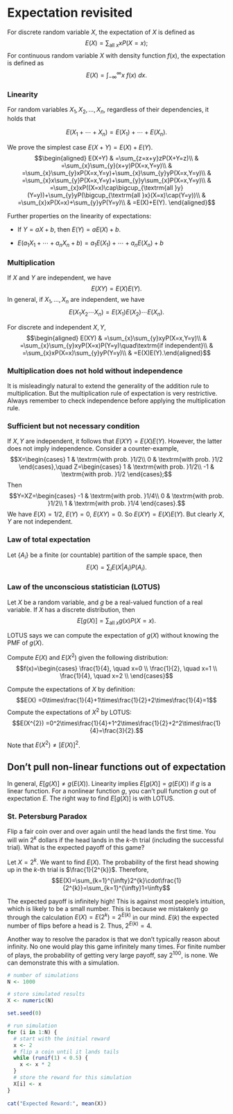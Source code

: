 # Expectation revisited

::: {#def-exp}
For discrete random variable $X$, the expectation of $X$ is defined as
$$E(X)=\sum_{\textrm{all }x}xP(X=x);$$For continuous random variable $X$
with density function $f(x)$, the expectation is defined as
$$E(X)=\int_{-\infty}^{\infty}x\ f(x)\ dx.$$
:::

::: {#prp-exp-lin}
### Linearity

For random variables $X_1,X_2,\dots,X_n$, regardless of their
dependencies, it holds that

$$E(X_{1}+\cdots+X_{n})=E(X_{1})+\cdots+E(X_{n}).$$
:::

::: proof
We prove the simplest case $E(X+Y)=E(X)+E(Y)$. $$\begin{aligned}
E(X+Y) & =\sum_{z=x+y}zP(X+Y=z)\\
 & =\sum_{x}\sum_{y}(x+y)P(X=x,Y=y)\\
 & =\sum_{x}\sum_{y}xP(X=x,Y=y)+\sum_{x}\sum_{y}yP(X=x,Y=y)\\
 & =\sum_{x}x\sum_{y}P(X=x,Y=y)+\sum_{y}y\sum_{x}P(X=x,Y=y)\\
 & =\sum_{x}xP((X=x)\cap\bigcup_{\textrm{all }y}(Y=y))+\sum_{y}yP(\bigcup_{\textrm{all }x}(X=x)\cap(Y=y))\\
 & =\sum_{x}xP(X=x)+\sum_{y}yP(Y=y)\\
 & =E(X)+E(Y).
 \end{aligned}$$
:::

::: {#prp-exp-lin2}
Further properties on the linearity of expectations:

-   If $Y=aX+b$, then $E(Y)=aE(X)+b$.

-   $E(a_{1}X_{1}+\cdots+a_{n}X_{n}+b)=a_{1}E(X_{1})+\cdots+a_{n}E(X_{n})+b$
:::

::: {#prp-exp-mult}
### Multiplication

If $X$ and $Y$ are independent, we have $$E(XY)=E(X)E(Y).$$ In general,
if $X_{1},\ldots,X_{n}$ are independent, we have
$$E(X_{1}X_{2}\cdots X_{n})=E(X_{1})E(X_{2})\cdots E(X_{n}).$$
:::

::: proof
For discrete and independent $X,Y$, $$\begin{aligned}
E(XY) & =\sum_{x}\sum_{y}xyP(X=x,Y=y)\\
 & =\sum_{x}\sum_{y}xyP(X=x)P(Y=y)\quad\textrm{if independent}\\
 & =\sum_{x}xP(X=x)\sum_{y}yP(Y=y)\\
 & =E(X)E(Y).\end{aligned}$$
:::

::: callout-caution
### Multiplication does not hold without independence

It is misleadingly natural to extend the generality of the addition rule
to multiplication. But the multiplication rule of expectation is very
restrictive. Always remember to check independence before applying the
multiplication rule.
:::

::: callout-note
### Sufficient but not necessary condition

If $X,Y$ are independent, it follows that $E(XY)=E(X)E(Y)$. However, the
latter does not imply independence. Consider a counter-example,
$$X=\begin{cases}
    1 & \textrm{with prob. }1/2\\
    0 & \textrm{with prob. }1/2
    \end{cases},\quad Z=\begin{cases}
    1 & \textrm{with prob. }1/2\\
    -1 & \textrm{with prob. }1/2
    \end{cases};$$ Then $$Y=XZ=\begin{cases}
    -1 & \textrm{with prob. }1/4\\
    0 & \textrm{with prob. }1/2\\
    1 & \textrm{with prob. }1/4
    \end{cases}.$$ We have $E(X)=1/2$, $E(Y)=0$, $E(XY)=0$. So
$E(XY)=E(X)E(Y)$. But clearly $X,Y$ are not independent.
:::

::: {#prp-lote}
### Law of total expectation
Let $\{A_i\}$ be a finite (or countable) partition of the sample space, then
$$E(X) = \sum_i E(X|A_i)P(A_i).$$
:::

::: {#thm-lotus}
### Law of the unconscious statistician (LOTUS)

Let $X$ be a random variable, and $g$ be a real-valued function of a
real variable. If $X$ has a discrete distribution, then
$$E[g(X)]=\sum_{\textrm{all }x}g(x)P(X=x).$$
:::

LOTUS says we can compute the expectation of $g(X)$ without knowing the
PMF of $g(X)$.

::: {#exm-exp-sqx}
Compute $E(X)$ and $E(X^{2})$ given the following distribution:
$$f(x)=\begin{cases}
\frac{1}{4}, \quad x=0 \\
\frac{1}{2}, \quad x=1 \\
\frac{1}{4}, \quad x=2 \\
\end{cases}$$
:::

::: solution
Compute the expectations of $X$ by definition:
$$E(X) =0\times\frac{1}{4}+1\times\frac{1}{2}+2\times\frac{1}{4}=1$$
Compute the expectations of $X^2$ by LOTUS:
$$E(X^{2}) =0^2\times\frac{1}{4}+1^2\times\frac{1}{2}+2^2\times\frac{1}{4}=\frac{3}{2}.$$ 

Note that $E(X^{2})\neq[E(X)]^{2}$.
:::

::: callout-caution
## Don't pull non-linear functions out of expectation

In general, $E[g(X)]\neq g(E(X))$. Linearity implies $E[g(X)]=g(E(X))$
if $g$ is a linear function. For a nonlinear function $g$, you can't
pull function $g$ out of expectation $E$. The right way to find
$E[g(X)]$ is with LOTUS.
:::

::: {#exm-petersburg}
### St. Petersburg Paradox

Flip a fair coin over and over again until the head lands the first
time. You will win $2^{k}$ dollars if the head lands in the $k$-th trial
(including the successful trial). What is the expected payoff of this
game?
:::

::: solution
Let $X=2^{k}$. We want to find $E(X)$. The probability of the first head
showing up in the $k$-th trial is $\frac{1}{2^{k}}$. Therefore,
$$E(X)=\sum_{k=1}^{\infty}2^{k}\cdot\frac{1}{2^{k}}=\sum_{k=1}^{\infty}1=\infty$$

The expected payoff is infinitely high! This is against most people's
intuition, which is likely to be a small number. This is because we
mistakenly go through the calculation $E(X)=E(2^{k})=2^{E(k)}$ in our
mind. $E(k)$ the expected number of flips before a head is 2. Thus,
$2^{E(k)}=4$.

Another way to resolve the paradox is that we don't typically reason
about infinity. No one would play this game infinitely many times. For
finite number of plays, the probability of getting very large payoff,
say $2^{100}$, is none. We can demonstrate this with a simulation.
:::

```r
# number of simulations
N <- 1000

# store simulated results
X <- numeric(N)

set.seed(0)

# run simulation
for (i in 1:N) {
  # start with the initial reward
  x <- 2
  # flip a coin until it lands tails
  while (runif(1) < 0.5) {
    x <- x * 2
  }
  # store the reward for this simulation
  X[i] <- x
}
  
cat("Expected Reward:", mean(X))
```
